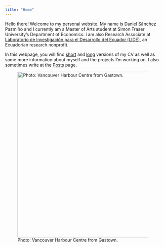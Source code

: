 ```yaml
---
title: "Home"
---
```


Hello there! Welcome to my personal website. My name is Daniel Sánchez Pazmiño and I currently am a Master of Arts student at Simon Fraser University's Department of Economics. I am also Research Associate at [Laboratorio de Investigación para el Desarrollo del Ecuador (LIDE)](https://laboratoriolide.org/), an Ecuadorian research nonprofit.

In this webpage, you will find [short](files/cv/daniel_sanchez_cv_shorter.pdf) and [long](cv.qmd) versions of my CV as well as some more information about myself and the projects I'm working on. I also sometimes write at the [Posts](posts_home.qmd) page.

![Photo: Vancouver Harbour Centre from Gastown.](icon.jpeg){fig-align="center" width="536"}

